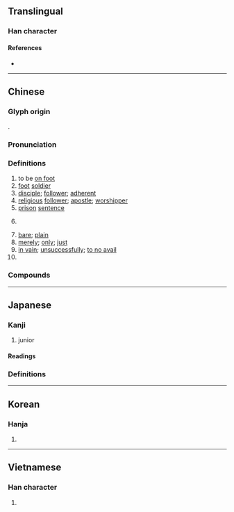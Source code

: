 {{also|徙}}
{{character info/new}}
==Translingual==

===Han character===
{{Han char|rn=60|rad=彳|as=07|sn=10|four=24281|canj=HOGYO|ids=⿰彳走}}

====References====
* {{Han ref|kx=0367.220|dkj=10121|dj=0691.050|hdz=20823.030|uh=5F92|ud=24466|bh=AE7B|bd=44667}}

----

==Chinese==
{{zh-forms|alt=𨑒}}

===Glyph origin===
{{Han etym}}
{{Han compound|辵|土|c1=s|c2=p|t1=walk|ls=psc}}.

===Pronunciation===
{{zh-pron
|m=tú
|m-s=
|c=tou4
|c-t=
|g=
|h=pfs=thù
|j=
|mb=dǔ
|md=dù
|mn=tô͘
|mn-t=tu5
|w=3du
|x=
|mc=y
|oc=y
|cat=v,n,a,adv,pn
}}

===Definitions===
{{zh-hanzi}}

# to be [[on foot]]
# [[foot]] [[soldier]]
# [[disciple]]; [[follower]]; [[adherent]]
# [[religious]] [[follower]]; [[apostle]]; [[worshipper]]
# [[prison]] [[sentence]]
# {{lb|zh|derogatory}} {{n-g|suffix for people with certain characteristics}}
# [[bare]]; [[plain]]
# [[merely]]; [[only]]; [[just]]
# [[in vain]]; [[unsuccessfully]]; [[to no avail]]
# {{surname|lang=zh}}

===Compounds===
{{zh-der|僧徒|徒具|徒兵|徒不上墓|丹徒布衣|徒費脣舌|家徒壁立|好色之徒|實繁有徒|徒步當車|信徒|不肖之徒|佞徒損友|亡命之徒|徒刑|徒眾|惡徒|吾徒|不逞之徒|徒有虛名|徒有其名|徒跣|上首徒弟|徒隸|徒陳空文|徒費無益|徒步|徒歌|徒杠|徒搏|徒手操|徒手|徒弟|徒廢脣舌|徒子徒孫|徒勞無益|徒勞往返|徒勞|徒兒|徒亂人意|廝徒|徒託空言|上色徒弟|學徒|帶徒弟|師徒|市井之徒|奸徒|司徒|左徒|家徒四壁|工徒|匪徒|徒行|息徒|十二使徒|使徒|好事之徒|凶徒|大司徒|徒步旅行|學徒工|囚徒|叛徒|博徒|回教徒|家徒甚殷|徒負虛名|徒然|不法之徒|刁徒|學徒制|徒勞無功|株送徒|法徒|棍徒|斗筲之徒|狂徒|有期徒刑|授徒|煙波釣徒|歹徒橫行|教徒|福不徒來|擔負公徒|歹徒|登徒子|穴處之徒|潑無徒|生徒|滿徒|狐鼠之徒|無期徒刑|無徒|暴徒|木石為徒|無籍之徒|清教徒|章句之徒|釣徒|騙徒|高徒|車徒|門徒|酒色之徒|鹽徒|繁有徒|高陽酒徒|馬齒徒增|馬齒徒長|賭徒|絳帳授徒|酒徒|饕餮之徒|躍躍狂徒|義徒|豪俠強徒|黨徒|非徒|藝徒|纓緌之徒|宗教徒}}

----

==Japanese==

===Kanji===
{{ja-kanji|grade=4|rs=彳07}}

# junior

====Readings====
{{ja-readings
|kanon=と
|kun=いたずら-, あだ-, かち-, ともがら-, むだ-
}}

===Definitions===
{{ja-kanjitab|ただ|yomi=k}}
{{ja-see|ただ}}

----

==Korean==

===Hanja===
{{ko-hanja|hangeul=도|eumhun=|rv=do|mr=to|y=to}}

# {{defn|lang=ko|sort=彳07}}

----

==Vietnamese==

===Han character===
{{vi-hantu|[[đồ]]|rs=彳07}}

# {{defn|lang=vi|sort=彳07}}